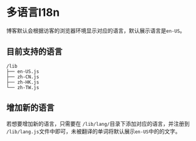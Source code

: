 # 多语言I18n

博客默认会根据访客的浏览器环境显示对应的语言，默认展示语言是`en-US`。

## 目前支持的语言
```plaintext
/lib
├── en-US.js
├── zh-CN.js
├── zh-HK.js
└── zh-TW.js
```


## 增加新的语言
若想要增加新的语言，只需要在 `/lib/lang/`目录下添加对应的语言，并注册到 `/lib/lang.js`文件中即可，未被翻译的单词将默认展示`en-US`中的的文字。